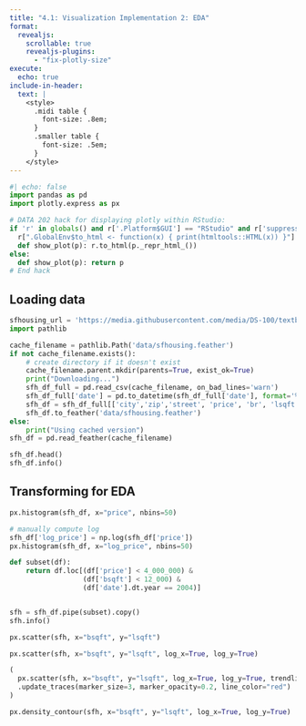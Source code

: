 ```yaml
---
title: "4.1: Visualization Implementation 2: EDA"
format:
  revealjs:
    scrollable: true
    revealjs-plugins:
      - "fix-plotly-size"
execute: 
  echo: true
include-in-header: 
  text: |
    <style>
      .midi table {
        font-size: .8em;
      }
      .smaller table {
        font-size: .5em;
      }
    </style>
---
```


```python
#| echo: false
import pandas as pd
import plotly.express as px

# DATA 202 hack for displaying plotly within RStudio:
if 'r' in globals() and r['.Platform$GUI'] == "RStudio" and r['suppressMessages(requireNamespace("htmltools"))']:
  r[".GlobalEnv$to_html <- function(x) { print(htmltools::HTML(x)) }"] and None
  def show_plot(p): r.to_html(p._repr_html_())
else:
  def show_plot(p): return p
# End hack
```



## Loading data

```python
sfhousing_url = 'https://media.githubusercontent.com/media/DS-100/textbook/master/content/datasets/sfhousing.csv'
import pathlib

cache_filename = pathlib.Path('data/sfhousing.feather')
if not cache_filename.exists():
    # create directory if it doesn't exist
    cache_filename.parent.mkdir(parents=True, exist_ok=True)
    print("Downloading...")
    sfh_df_full = pd.read_csv(cache_filename, on_bad_lines='warn')
    sfh_df_full['date'] = pd.to_datetime(sfh_df_full['date'], format='%Y-%m-%d')
    sfh_df = sfh_df_full[['city','zip','street', 'price', 'br', 'lsqft', 'bsqft', 'date']]
    sfh_df.to_feather('data/sfhousing.feather')
else:
    print("Using cached version")
sfh_df = pd.read_feather(cache_filename)
```

```python
sfh_df.head()
sfh_df.info()
```

## Transforming for EDA

```python
px.histogram(sfh_df, x="price", nbins=50)
```

::: {.fragment}

```python
# manually compute log
sfh_df['log_price'] = np.log(sfh_df['price'])
px.histogram(sfh_df, x="log_price", nbins=50)
```

:::

```python
def subset(df):
    return df.loc[(df['price'] < 4_000_000) &
                  (df['bsqft'] < 12_000) & 
                  (df['date'].dt.year == 2004)]


sfh = sfh_df.pipe(subset).copy()
sfh.info()
```

```python
px.scatter(sfh, x="bsqft", y="lsqft")
```

```python
px.scatter(sfh, x="bsqft", y="lsqft", log_x=True, log_y=True)
```

```python
(
  px.scatter(sfh, x="bsqft", y="lsqft", log_x=True, log_y=True, trendline="ols", trendline_options=dict(log_x=True, log_y=True))
  .update_traces(marker_size=3, marker_opacity=0.2, line_color="red")
)
```

```python
px.density_contour(sfh, x="bsqft", y="lsqft", log_x=True, log_y=True)
```

